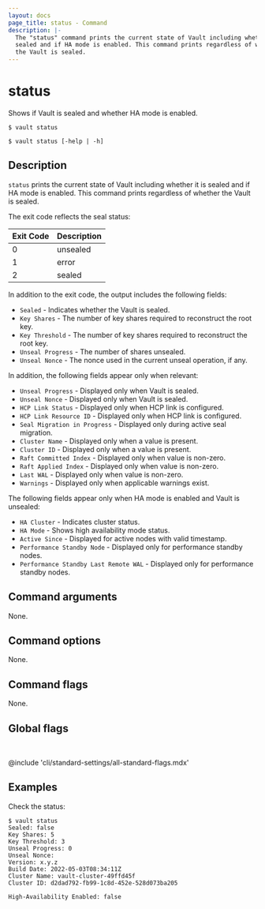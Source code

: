 ```yaml
---
layout: docs
page_title: status - Command
description: |-
  The "status" command prints the current state of Vault including whether it is
  sealed and if HA mode is enabled. This command prints regardless of whether
  the Vault is sealed.
---
```


# status

Shows if Vault is sealed and whether HA mode is enabled.

<CodeBlockConfig hideClipboard>

```shell-session
$ vault status

$ vault status [-help | -h]
```

</CodeBlockConfig>

## Description

`status` prints the current state of Vault including whether it is
sealed and if HA mode is enabled. This command prints regardless of whether the
Vault is sealed.

The exit code reflects the seal status:

| Exit Code | Description |
| --------- | ----------- |
| 0         | unsealed    |
| 1         | error       |
| 2         | sealed      |

In addition to the exit code, the output includes the following fields:

- `Sealed` - Indicates whether the Vault is sealed.
- `Key Shares` - The number of key shares required to reconstruct the root key.
- `Key Threshold` - The number of key shares required to reconstruct the root key.
- `Unseal Progress` - The number of shares unsealed.
- `Unseal Nonce` - The nonce used in the current unseal operation, if any.

In addition, the following fields appear only when relevant:

- `Unseal Progress` - Displayed only when Vault is sealed.
- `Unseal Nonce` - Displayed only when Vault is sealed.
- `HCP Link Status` - Displayed only when HCP link is configured.
- `HCP Link Resource ID` - Displayed only when HCP link is configured.
- `Seal Migration in Progress` - Displayed only during active seal migration.
- `Cluster Name` - Displayed only when a value is present.
- `Cluster ID` - Displayed only when a value is present.
- `Raft Committed Index` - Displayed only when value is non-zero.
- `Raft Applied Index` - Displayed only when value is non-zero.
- `Last WAL` - Displayed only when value is non-zero.
- `Warnings` - Displayed only when applicable warnings exist.

The following fields appear only when HA mode is enabled and Vault is unsealed:
- `HA Cluster` - Indicates cluster status.
- `HA Mode` - Shows high availability mode status.
- `Active Since` - Displayed for active nodes with valid timestamp.
- `Performance Standby Node` - Displayed only for performance standby nodes.
- `Performance Standby Last Remote WAL` - Displayed only for performance standby nodes.

## Command arguments

None.

## Command options

None.

## Command flags

None.

## Global flags

<br />

@include 'cli/standard-settings/all-standard-flags.mdx'

## Examples

Check the status:

```shell-session
$ vault status
Sealed: false
Key Shares: 5
Key Threshold: 3
Unseal Progress: 0
Unseal Nonce:
Version: x.y.z
Build Date: 2022-05-03T08:34:11Z
Cluster Name: vault-cluster-49ffd45f
Cluster ID: d2dad792-fb99-1c8d-452e-528d073ba205

High-Availability Enabled: false
```